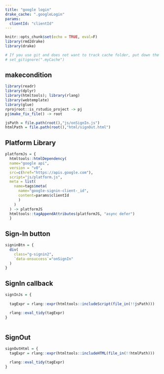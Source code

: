 ```yaml
---
title: "google login"
drake_cache: ".googleLogin"
params:
  clientId: "clientId"
---
```


```r
knitr::opts_chunk$set(echo = TRUE, eval=F)
library(rmd2drake)
library(drake)

# If you use git and does not want to track cache folder, put down the following command:
# set_gitignore(".myCache")
```

## makecondition

```r
library(readr)
library(dplyr)
library(htmltools); library(rlang)
library(webtemplate)
library(glue)
rprojroot::is_rstudio_project -> pj
pj$make_fix_file() -> root

jsPath = file.path(root(),"js/onSignIn.js")
htmlPath = file.path(root(),"html/signOut.html")

```

## Platform Library

```r
platformJs = {
  htmltools::htmlDependency(
  name="google api",
  version = "v0",
  src=c(href="https://apis.google.com"),
  script="js/platform.js",
  meta = list(
    name=tags$meta(
      name="google-signin-client-_id",
      content=params$clientId
      )
    )
  ) -> platformJS
  htmltools::tagAppendAttributes(platformJS, "async defer")
  }
```

## Sign-In button

```r
signinBtn = {
  div(
    class="g-signin2",
    `data-onsuccess`="onSignIn"
  )
}
```

## SignIn callback

```r
signInJs = {
  
  tagExpr = rlang::expr(htmltools::includeScript(file_in(!!jsPath)))

  rlang::eval_tidy(tagExpr)
}
  
```

## SignOut 

```r
signOutHtml = {
  tagExpr = rlang::expr(htmltools::includeHTML(file_in(!!htmlPath)))

  rlang::eval_tidy(tagExpr)
}
```

